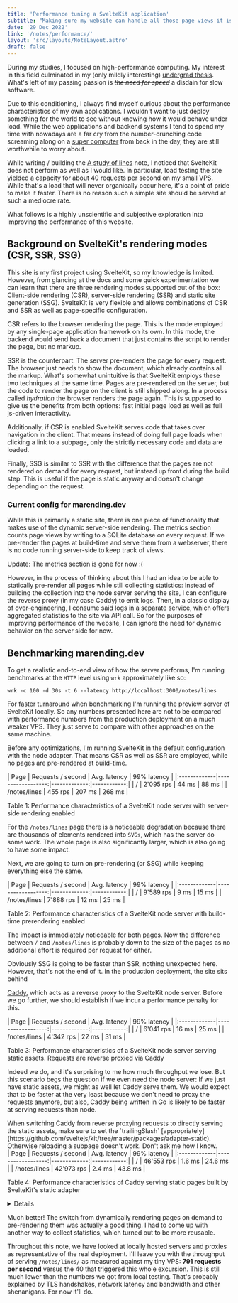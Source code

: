 ```yaml
---
title: 'Performance tuning a SvelteKit application'
subtitle: "Making sure my website can handle all those page views it isn't getting"
date: '29 Dec 2022'
link: '/notes/performance/'
layout: 'src/layouts/NoteLayout.astro'
draft: false
---
```



During my studies, I focused on high-performance computing. My interest in this field
culminated in my (only mildly interesting) [undergrad thesis](https://ieeexplore.ieee.org/abstract/document/7967093). What's
left of my passing passion is ~~_the need for speed_~~ a disdain for
slow software.

Due to this conditioning, I always find myself curious about the performance characteristics of my
own applications. I wouldn't want to just deploy something for the world to see without
knowing how it would behave under load. While the web applications and backend systems I tend
to spend my time with nowadays are a far cry from the number-crunching code screaming along on
a [super computer](https://www.cscs.ch/) from back in the day, they are still
worthwhile to worry about.

While writing / building the [A study of lines](/notes/lines) note, I noticed that
SvelteKit does not perform as well as I would like. In particular, load testing the site
yielded a capacity for about 40 requests per second on my small VPS. While that's a load that
will never organically occur here, it's a point of pride to make it faster. There is no reason
such a simple site should be served at such a mediocre rate.

What follows is a highly unscientific and subjective exploration into improving the
performance of this website.

## Background on SvelteKit's rendering modes (CSR, SSR, SSG)

This site is my first project using SvelteKit, so my knowledge is limited. However, from
glancing at the docs and some quick experimentation we can learn that there are three
rendering modes supported out of the box: Client-side rendering (CSR), server-side rendering
(SSR) and static site generation (SSG). SvelteKit is very flexible and allows combinations of
CSR and SSR as well as page-specific configuration.

CSR refers to the browser rendering the page. This is the mode employed by any single-page
application framework on its own. In this mode, the backend would send back a document that
just contains the script to render the page, but no markup.

SSR is the counterpart: The server pre-renders the page for every request. The browser just
needs to show the document, which already contains all the markup. What's somewhat unintuitive
is that SvelteKit employs these two techniques at the same time. Pages are pre-rendered on the
server, but the code to render the page on the client is still shipped along. In a process
called _hydration_ the browser renders the page again. This is supposed to give us the
benefits from both options: fast initial page load as well as full js-driven interactivity.

Additionally, if CSR is enabled SvelteKit serves code that takes over navigation in the
client. That means instead of doing full page loads when clicking a link to a subpage, only
the strictly necessary code and data are loaded.

Finally, SSG is similar to SSR with the difference that the pages are not rendered on demand
for every request, but instead up front during the build step. This is useful if the page is
static anyway and doesn't change depending on the request.

### Current config for marending.dev

While this is primarily a static site, there is one piece of functionality that makes use of
the dynamic server-side rendering. The metrics section counts page views by writing to a
SQLite database on every request. If we pre-render the pages at build-time and serve them
from a webserver, there is no code running server-side to keep track of views.

<Info>Update: The metrics section is gone for now :(</Info>

However, in the process of thinking about this I had an idea to be able to statically
pre-render all pages while still collecting statistics: Instead of building the collection
into the node server serving the site, I can configure the reverse proxy (in my case Caddy) to
emit logs. Then, in a classic display of over-engineering, I consume said logs in a separate
service, which offers aggregated statistics to the site via API call. So for the purposes of
improving performance of the website, I can ignore the need for dynamic behavior on the
server side for now.

## Benchmarking marending.dev

To get a realistic end-to-end view of how the server performs, I'm running benchmarks at the
`HTTP` level using `wrk` approximately like so:

```
wrk -c 100 -d 30s -t 6 --latency http://localhost:3000/notes/lines
```

For faster turnaround when benchmarking I'm running the preview server of SvelteKit locally.
So any numbers presented here are not to be compared with performance numbers from the
production deployment on a much weaker VPS. They just serve to compare with other approaches
on the same machine.

Before any optimizations, I'm running SvelteKit in the default configuration with the node
adapter. That means CSR as well as SSR are employed, while no pages are pre-rendered at
build-time.

<div>
	| Page         | Requests / second | Avg. latency | 99% latency |
	|:-------------|------------------:|-------------:|------------:|
	| /            | 2'095 rps         | 44 ms        | 88 ms       |
	| /notes/lines | 455 rps           | 207 ms       | 268 ms      |
</div>
<p class="caption">Table 1: Performance characteristics of a SvelteKit node server with server-side rendering enabled</p>

For the `/notes/lines` page there is a noticeable degradation because there are thousands
of elements rendered into `SVGs`, which has the server do some work. The whole page is
also significantly larger, which is also going to have some impact.

Next, we are going to turn on pre-rendering (or SSG) while keeping everything else the same.

<div>
	| Page         | Requests / second | Avg. latency | 99% latency |
	|:-------------|------------------:|-------------:|------------:|
	| /            | 9'589 rps         | 9 ms         | 15 ms       |
	| /notes/lines | 7'888 rps         | 12 ms        | 25 ms       |
</div>
<p class="caption">Table 2: Performance characteristics of a SvelteKit node server with build-time prerendering enabled</p>

The impact is immediately noticeable for both pages. Now the difference between `/` and
`/notes/lines` is probably down to the size of the pages as no additional effort is
required per request for either.

Obviously SSG is going to be faster than SSR, nothing unexpected here. However, that's not the
end of it. In the production deployment, the site sits behind

[Caddy](https://caddyserver.com/), which acts as a reverse proxy to the SvelteKit node
server. Before we go further, we should establish if we incur a performance penalty for this.

<div>
| Page         | Requests / second | Avg. latency | 99% latency |
|:-------------|------------------:|-------------:|------------:|
| /            | 6'041 rps         | 16 ms        | 25 ms       |
| /notes/lines | 4'342 rps         | 22 ms        | 31 ms       |
</div>
<p class="caption">Table 3: Performance characteristics of a SvelteKit node server serving static assets. Requests are reverse proxied via Caddy</p>

Indeed we do, and it's surprising to me how much throughput we lose. But this scenario begs the
question if we even need the node server: If we just have static assets, we might as well let
Caddy serve them. We would expect that to be faster at the very least because we don't need to
proxy the requests anymore, but also, Caddy being written in Go is likely to be faster at
serving requests than node.

<Warn>
	When switching Caddy from reverse proxying requests to directly serving the static assets, make
	sure to set the `trailingSlash`
	[appropriately](https://github.com/sveltejs/kit/tree/master/packages/adapter-static). Otherwise
	reloading a subpage doesn't work. Don't ask me how I know.
</Warn>

<div>
	| Page         | Requests / second | Avg. latency | 99% latency |
	|:-------------|------------------:|-------------:|------------:|
	| /            | 46'553 rps        | 1.6 ms       | 24.6 ms     |
	| /notes/lines | 42'973 rps        | 2.4 ms       | 43.8 ms     |
</div>
<p class="caption">Table 4: Performance characteristics of Caddy serving static pages built by SvelteKit's static adapter</p>

<Details title="Validating measurements is a pretty good idea!">
	At first I was actually measuring around 62'000 requests per second for the `/notes/lines` page.
	This was surprising since it's a larger page than `/`, so if anything, it should be slower. My
	first thought was that I mistyped the URL and was hitting the `404` page, but visiting it in the
	browser worked just fine. Only when `curl`ing the page from the command line did I notice that I
	was getting a redirect response due to the trailing slash case mentioned above: `/notes/lines` is
	redirected to `/notes/lines/`. Load testing that URL directly yields the above numbers.
</Details>

Much better! The switch from dynamically rendering pages on demand to pre-rendering them was
actually a good thing. I had to come up with another way to collect statistics, which turned
out to be more reusable.

Throughout this note, we have looked at locally hosted servers and proxies as representative
of the real deployment. I'll leave you with the throughput of serving `/notes/lines/` as
measured against my tiny VPS:
**791 requests per second** versus the 40 that triggered this whole excursion. This is still much
lower than the numbers we got from local testing. That's probably explained by TLS handshakes,
network latency and bandwidth and other shenanigans. For now it'll do.